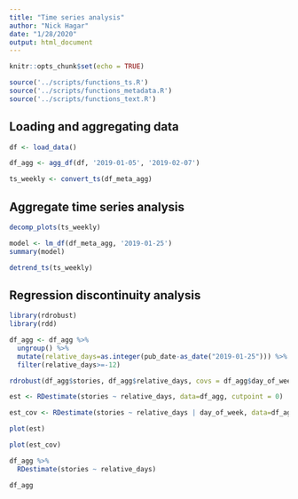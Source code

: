 ```yaml
---
title: "Time series analysis"
author: "Nick Hagar"
date: "1/28/2020"
output: html_document
---
```


```r
knitr::opts_chunk$set(echo = TRUE)
```


```r
source('../scripts/functions_ts.R')
source('../scripts/functions_metadata.R')
source('../scripts/functions_text.R')
```


## Loading and aggregating data
```r
df <- load_data()

df_agg <- agg_df(df, '2019-01-05', '2019-02-07')

ts_weekly <- convert_ts(df_meta_agg)
```

## Aggregate time series analysis
```r
decomp_plots(ts_weekly)
```

```r
model <- lm_df(df_meta_agg, '2019-01-25')
summary(model)
```

```r
detrend_ts(ts_weekly)
```

## Regression discontinuity analysis
```r
library(rdrobust)
library(rdd)

df_agg <- df_agg %>% 
  ungroup() %>% 
  mutate(relative_days=as.integer(pub_date-as_date("2019-01-25"))) %>% 
  filter(relative_days>=-12)

rdrobust(df_agg$stories, df_agg$relative_days, covs = df_agg$day_of_week)

est <- RDestimate(stories ~ relative_days, data=df_agg, cutpoint = 0)

est_cov <- RDestimate(stories ~ relative_days | day_of_week, data=df_agg, cutpoint = 0)

plot(est)

plot(est_cov)

df_agg %>% 
  RDestimate(stories ~ relative_days)

df_agg
```

